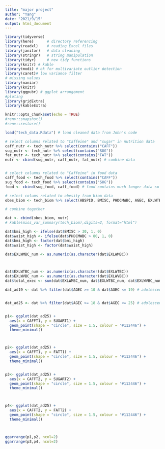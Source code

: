 ```yaml
---
title: "major project"
author: "Yang"
date: "2021/9/15"
output: html_document
---
```


```r
library(tidyverse)
library(here)      # directory referencing
library(readxl)    # reading Excel files
library(janitor)   # data cleaning 
library(stringr)   # string manipulation
library(tidyr)     # new tidy functions
library(knitr) # kable
library(modi) # ok for multivariate outlier detection
library(caret)# low variance filter
# missing values
library(naniar)
library(knitr)
library(ggpubr) # ggplot arrangement
#ploting 
library(gridExtra)
library(kableExtra)
```


```r
knitr::opts_chunk$set(echo = TRUE)
#renv::snapshot()
#renv::restore()

```

```r
load("tech_data.Rdata") # load cleaned data from John's code
```





```r
# select columns related to "Caffeine" and "sugar" in nutrition data
caff_nutr <- tech_nutr %>% select(contains("CAFF"))
sug_nutr <- tech_nutr %>% select(contains("SUG"))
fat_nutr <- tech_nutr %>% select(contains("FAT"))
nutr <- cbind(sug_nutr, caff_nutr, fat_nutr) # combine data


# select columns related to "Caffeine" in food data
caff_food <- tech_food %>% select(contains("CAFF"))
sug_food <- tech_food %>% select(contains("SUG"))
food <- cbind(sug_food, caff_food) # food contains much longer data so cannot be combined with the rest

# select colums related to obesity from biom data
obes_biom <- tech_biom %>% select(ABSPID, BMISC, PHDCMWBC, AGEC, EXLWTBC, EXLWMBC, EXLWVBC)

# combine together

dat <- cbind(obes_biom, nutr)
# kable(miss_var_summary(tech_biom),digits=2, format="html")
```

```r
dat$bmi_high <- ifelse(dat$BMISC > 30, 1, 0)
dat$waist_high <- ifelse(dat$PHDCMWBC > 80, 1, 0)
dat$bmi_high <- factor(dat$bmi_high)
dat$waist_high <- factor(dat$waist_high)

dat$EXLWMBC_num <- as.numeric(as.character(dat$EXLWMBC))



dat$EXLWTBC_num <- as.numeric(as.character(dat$EXLWTBC))
dat$EXLWVBC_num <- as.numeric(as.character(dat$EXLWVBC))
dat$total_exec <- sum(dat$EXLWMBC_num, dat$EXLWTBC_num, dat$EXLWVBC_num)

dat_ad19 <- dat %>% filter(dat$AGEC >= 10 & dat$AGEC <= 19) # adolescents 10-19


dat_ad25 <- dat %>% filter(dat$AGEC >= 18 & dat$AGEC <= 25) # adolescents 18-25



```


```r

p1<- ggplot(dat_ad25) +
  aes(x = CAFFT1, y = SUGART1) +
  geom_point(shape = "circle", size = 1.5, colour = "#112446") +
  theme_minimal()



p2<- ggplot(dat_ad25) +
  aes(x = CAFFT1, y = FATT1) +
  geom_point(shape = "circle", size = 1.5, colour = "#112446") +
  theme_minimal()


p3<- ggplot(dat_ad25) +
  aes(x = CAFFT2, y = SUGART2) +
  geom_point(shape = "circle", size = 1.5, colour = "#112446") +
  theme_minimal()



p4<- ggplot(dat_ad25) +
  aes(x = CAFFT2, y = FATT2) +
  geom_point(shape = "circle", size = 1.5, colour = "#112446") +
  theme_minimal()



ggarrange(p1,p2, ncol=2)
ggarrange(p3,p4, ncol=2)

```

